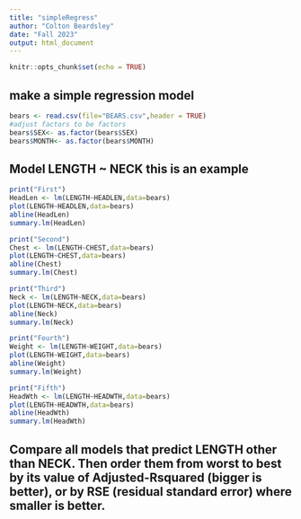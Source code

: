 ```yaml
---
title: "simpleRegress"
author: "Colton Beardsley"
date: "Fall 2023"
output: html_document
---
```


```r
knitr::opts_chunk$set(echo = TRUE)
```

## make a simple regression model

```r
bears <- read.csv(file="BEARS.csv",header = TRUE)
#adjust factors to be factors
bears$SEX<- as.factor(bears$SEX)
bears$MONTH<- as.factor(bears$MONTH)
```

## Model LENGTH ~ NECK  this is an example  


```r
print("First")
HeadLen <- lm(LENGTH~HEADLEN,data=bears)
plot(LENGTH~HEADLEN,data=bears)
abline(HeadLen)
summary.lm(HeadLen)
```

```r
print("Second")
Chest <- lm(LENGTH~CHEST,data=bears)
plot(LENGTH~CHEST,data=bears)
abline(Chest)
summary.lm(Chest)
```

```r
print("Third")
Neck <- lm(LENGTH~NECK,data=bears)
plot(LENGTH~NECK,data=bears)
abline(Neck)
summary.lm(Neck)
```

```r
print("Fourth")
Weight <- lm(LENGTH~WEIGHT,data=bears)
plot(LENGTH~WEIGHT,data=bears)
abline(Weight)
summary.lm(Weight)
```

```r
print("Fifth")
HeadWth <- lm(LENGTH~HEADWTH,data=bears)
plot(LENGTH~HEADWTH,data=bears)
abline(HeadWth)
summary.lm(HeadWth)
```


## Compare all models that predict LENGTH other than NECK. Then order them from worst to best by its value of Adjusted-Rsquared (bigger is better), or by RSE (residual standard error) where smaller is better. 


